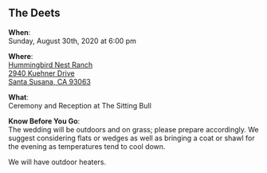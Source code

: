## The Deets

**When**:  
Sunday, August 30th, 2020 at 6:00 pm

**Where**:  
[Hummingbird Nest Ranch  
2940 Kuehner Drive  
Santa Susana, CA 93063](http://maps.apple.com/?address=2940,Kuehner+Drive,Santa+Susana,CA,93063)

**What**:  
Ceremony and Reception at The Sitting Bull

**Know Before You Go**:  
The wedding will be outdoors and on grass; please prepare accordingly. We suggest considering flats or wedges as well as bringing a coat or shawl for the evening as temperatures tend to cool down.

We will have outdoor heaters.
